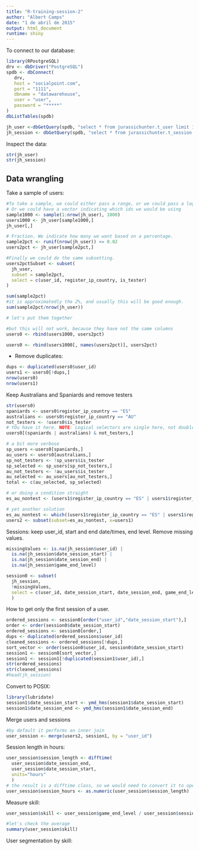 ```yaml
---
title: "R-training-session-2"
author: "Albert Camps"
date: "1 de abril de 2015"
output: html_document
runtime: shiny
---
```


To connect to our database:

```r
library(RPostgreSQL)
drv <- dbDriver("PostgreSQL")
spdb <- dbConnect(
   drv,
   host = "socialpoint.com",
   port = "1111",
   dbname = "datawarehouse",
   user = "user",
   password = "*****"
)
dbListTables(spdb)
```

```r
jh_user <-dbGetQuery(spdb, "select * from jurassichunter.t_user limit 1000")
jh_session <- dbGetQuery(spdb, "select * from jurassichunter.t_session ")
```

Inspect the data:

```r
str(jh_user)
str(jh_session)
```

## Data wrangling

Take a sample of users:

```r
#To take a sample, we could either pass a range, or we could pass a logical vector with the same lenght, and true for the ones selected.
# Or we could have a vector indicating which ids we would be using
sample1000 <- sample(1:nrow(jh_user), 1000)
users1000 <- jh_user[sample1000,]
jh_user[,]

# Fraction. We indicate how many we want based on a percentage.
sample2pct <- runif(nrow(jh_user)) <= 0.02
users2pct <- jh_user[sample2pct,]

#Finally we could do the same subsetting.
users2pctSubset <- subset(
  jh_user,
  subset = sample2pct,
  select = c(user_id, register_ip_country, is_tester)
)

sum(sample2pct)
#it is approximatedly the 2%, and usually this will be good enough.
sum(sample2pct/nrow(jh_user))

# let's put them together

#but this will not work, because they have not the same columns
users0 <- rbind(users1000, users2pct)

users0 <- rbind(users1000[, names(users2pct)], users2pct)

```

- Remove duplicates: 

```r
dups <- duplicated(users0$user_id)
users1 <- users0[!dups,]
nrow(users0)
nrow(users1)
```

Keep Australians and Spaniards and remove testers

```r
str(users0)
spaniards <- users0$register_ip_country == "ES"
australians <- users0$register_ip_country == "AU"
not_testers <- !users0$is_tester
# YOu have it here. NOTE: Logical selectors are single here, not double.
users0[(spaniards | australians) & not_testers,]

# a bit more verbose
sp_users <-users0[spaniards,]
au_users <- users0[australians,]
sp_not_testers <- !sp_users$is_tester
sp_selected <- sp_users[sp_not_testers,]
au_not_testers <- !au_users$is_tester
au_selected <- au_users[au_not_testers,]
total <- c(au_selected, sp_selected)

# or doing a condition straight
es_au_nontest <- (users1$register_ip_country == "ES" | users1$register_ip_country == "AU") & users1$is_tester==FALSE

# yet another solution
es_au_nontest <- which((users1$register_ip_country == "ES" | users1$register_ip_country == "AU") & users1$is_tester==FALSE)
users2 <- subset(subset=es_au_nontest, x=users1)
```

Sessions: keep user_id, start and end date/times, end level. Remove missing values.

```r
missingValues <- is.na(jh_session$user_id) |
  is.na(jh_session$date_session_start) | 
  is.na(jh_session$date_session_end) |
  is.na(jh_session$game_end_level)

session0 <- subset(
  jh_session,
  !missingValues,
  select = c(user_id, date_session_start, date_session_end, game_end_level)
  )
```

How to get only the first session of a user.

```r
ordered_sessions <- session0[order("user_id","date_session_start"),]
order <- order(session0$date_session_start)
ordered_sessions <- session0[order,]
dups <- duplicated(ordered_sessions$user_id)
cleaned_sessions <- ordered_sessions[!dups,]
sort_vector <- order(session0$user_id, session0$date_session_start)
session1 <- session0[sort_vector,]
session1 <- session1[!duplicated(session1$user_id),]
str(ordered_sessions)
str(cleaned_sessions)
#head(jh_session)
```

Convert to POSIX:

```r
library(lubridate)
session1$date_session_start <- ymd_hms(session1$date_session_start)
session1$date_session_end <- ymd_hms(session1$date_session_end)
```

Merge users and sessions

```r
#by default it performs an inner join
user_session <- merge(users2, session1, by = "user_id")
```

Session length in hours:

```r
user_session$session_length <- difftime(
  user_session$date_session_end,
  user_session$date_session_start,
  units="hours"
  )
# the result is a difftime class, so we would need to convert it to operate
user_session$session_hours <- as.numeric(user_session$session_length)
```

Measure skill:

```r
user_session$skill <- user_session$game_end_level / user_session$session_hours

#let's check the average
summary(user_session$skill)
```

User segmentation by skill:
```r

```


